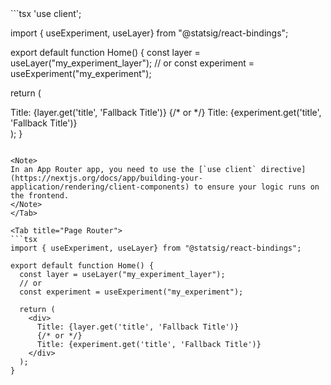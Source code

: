 <Tabs>
<Tab title="App Router">
```tsx
'use client';

import { useExperiment, useLayer} from "@statsig/react-bindings";

export default function Home() {
  const layer = useLayer("my_experiment_layer");
  // or
  const experiment = useExperiment("my_experiment");

  return (
    <div>
      Title: {layer.get('title', 'Fallback Title')}
      {/* or */}
      Title: {experiment.get('title', 'Fallback Title')}
    </div>
  );
}
```

<Note>
In an App Router app, you need to use the [`use client` directive](https://nextjs.org/docs/app/building-your-application/rendering/client-components) to ensure your logic runs on the frontend.
</Note>
</Tab>

<Tab title="Page Router">
```tsx
import { useExperiment, useLayer} from "@statsig/react-bindings";

export default function Home() {
  const layer = useLayer("my_experiment_layer");
  // or
  const experiment = useExperiment("my_experiment");

  return (
    <div>
      Title: {layer.get('title', 'Fallback Title')}
      {/* or */}
      Title: {experiment.get('title', 'Fallback Title')}
    </div>
  );
}
```
</Tab>
</Tabs>
